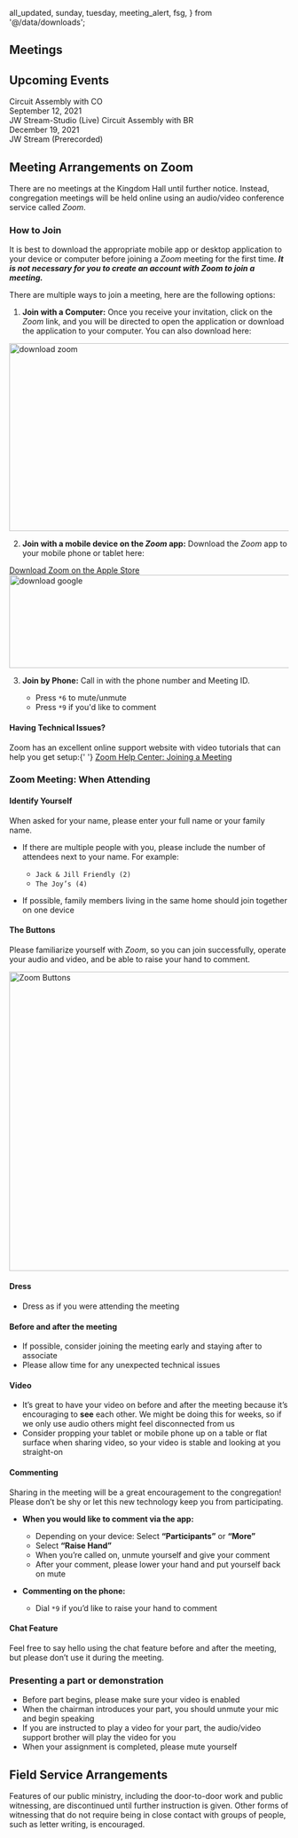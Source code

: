   all_updated,
  sunday,
  tuesday,
  meeting_alert,
  fsg,
} from '@/data/downloads';

<div className="">
  <Alert data={meeting_alert} />
</div>

## Meetings

<div className="grid sm:grid-cols-2 gap-x-6 gap-y-4">
  <Meeting data={sunday} />
  <Meeting data={tuesday} />
</div>

## Upcoming Events

<div className="grid sm:grid-cols-2 gap-x-6 gap-y-4">
<Card>
  <span className="text-xl">Circuit Assembly with CO</span> <br />
  <span className="font-bold">September 12, 2021</span> <br />
  <span className="text-sm">JW Stream-Studio (Live)</span>
</Card>

<Card>
  <span className="text-xl">Circuit Assembly with BR</span> <br />
  <span className="font-bold">December 19, 2021</span> <br />
  <span className="text-sm">JW Stream (Prerecorded)</span>
</Card>
</div>

## Meeting Arrangements on Zoom

There are no meetings at the Kingdom Hall until further notice. Instead, congregation meetings will be held online using an audio/video conference service called _Zoom_.

### How to Join

It is best to download the appropriate mobile app or desktop application to your device or computer before joining a _Zoom_ meeting for the first time. **_It is not necessary for you to create an account with Zoom to join a meeting._**

There are multiple ways to join a meeting, here are the following options:

1. **Join with a Computer:** Once you receive your invitation, click on the _Zoom_ link, and you will be directed to open the application or download the application to your computer. You can also download here:

<div className="ml-8" style={{ width: '140px' }}>
  <a href="https://zoom.us/download" target="_blank" rel="noopener noreferrer">
    <Image
      src="/img/zoom-logo-transparent.png"
      width="626"
      height="339"
      alt="download zoom"
    />
  </a>
</div>

2. **Join with a mobile device on the _Zoom_ app:** Download the _Zoom_ app to your mobile phone or tablet here:

<div className="sm:flex ml-8 my-4">
  <a
    href="https://apps.apple.com/us/app/zoom-cloud-meetings/id546505307?mt=8"
    className="block m-2"
    target="_blank"
    rel="noopener noreferrer"
    style={{
      display: 'inline-block',
      overflow: 'hidden',
      background:
        'url(https://linkmaker.itunes.apple.com/en-us/badge-lrg.svg?releaseDate=2012-08-15&kind=iossoftware&bubble=apple_music) no-repeat',
      width: '135px',
      height: '40px',
    }}
  >
    <span className="sr-only">Download Zoom on the Apple Store</span>
  </a>
  <a
    href="https://play.google.com/store/apps/details?id=us.zoom.videomeetings&hl=en_US"
    className="block m-2"
    target="_blank"
    rel="noopener noreferrer"
    style={{ width: '135px' }}
  >
    <Image
      src="/img/download_google.png"
      alt="download google"
      width="564"
      height="168"
    />
  </a>
</div>

<ol start="3">
  <li>
    <p>
      <strong>Join by Phone:</strong> Call in with the phone number and Meeting
      ID.
    </p>
    <ul>
      <li>
        Press <code>*6</code> to mute/unmute
      </li>
      <li>
        Press <code>*9</code> if you'd like to comment
      </li>
    </ul>
  </li>
</ol>

<div className="px-4 py-4 mt-12 border border-gray-400 bg-gray-100 rounded-lg">
  <div>
    <h4 className="mt-0 mb-2 font-bold">Having Technical Issues?</h4>
    <p>
      Zoom has an excellent online support website with video tutorials that can
      help you get setup:{' '}
      <a href="https://support.zoom.us/hc/en-us/articles/201362193-Joining-a-Meeting">
        Zoom Help Center: Joining a Meeting
      </a>
    </p>
  </div>
</div>

### Zoom Meeting: When Attending

#### Identify Yourself

When asked for your name, please enter your full name or your family name.

- If there are multiple people with you, please include the number of attendees next to your name. For example:

  - `Jack & Jill Friendly (2)`
  - `The Joy’s (4)`

- If possible, family members living in the same home should join together on one device

#### The Buttons

Please familiarize yourself with _Zoom_, so you can join successfully, operate your audio and video, and be able to raise your hand to comment.

<Image
  src="/img/zoom-controls.png"
  width="1020"
  height="540"
  alt="Zoom Buttons"
/>

#### Dress

- Dress as if you were attending the meeting

#### Before and after the meeting

- If possible, consider joining the meeting early and staying after to associate
- Please allow time for any unexpected technical issues

#### Video

- It’s great to have your video on before and after the meeting because it’s encouraging to **see** each other. We might be doing this for weeks, so if we only use audio others might feel disconnected from us
- Consider propping your tablet or mobile phone up on a table or flat surface when sharing video, so your video is stable and looking at you straight-on

#### Commenting

Sharing in the meeting will be a great encouragement to the congregation! Please don’t be shy or let this new technology keep you from participating.

- **When you would like to comment via the app:**

  - Depending on your device: Select **“Participants”** or **“More”**
  - Select **“Raise Hand”**
  - When you’re called on, unmute yourself and give your comment
  - After your comment, please lower your hand and put yourself back on mute

- **Commenting on the phone:**
  - Dial `*9` if you’d like to raise your hand to comment

#### Chat Feature

Feel free to say hello using the chat feature before and after the meeting, but please don’t use it during the meeting.

### Presenting a part or demonstration

- Before part begins, please make sure your video is enabled
- When the chairman introduces your part, you should unmute your mic and begin speaking
- If you are instructed to play a video for your part, the audio/video support brother will play the video for you
- When your assignment is completed, please mute yourself

## Field Service Arrangements

Features of our public ministry, including the door-to-door work and public witnessing, are discontinued until further instruction is given. Other forms of witnessing that do not require being in close contact with groups of people, such as letter writing, is encouraged.

<div className="mt-6">
  <DownloadCard data={fsg} />
</div>
